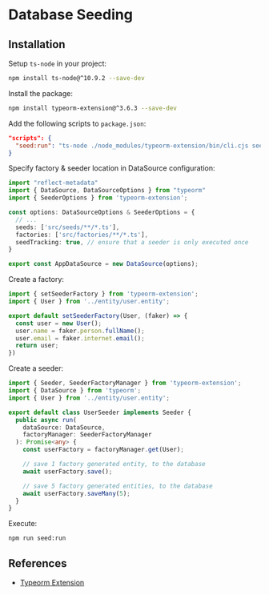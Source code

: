 # Database Seeding

## Installation

Setup `ts-node` in your project:
```sh npm2yarn
npm install ts-node@^10.9.2 --save-dev
```

Install the package:
```sh npm2yarn
npm install typeorm-extension@^3.6.3 --save-dev
```

Add the following scripts to `package.json`:
```json filename="package.json"
"scripts": {
  "seed:run": "ts-node ./node_modules/typeorm-extension/bin/cli.cjs seed:run",
}
```

Specify factory & seeder location in DataSource configuration:
```ts filename="data-source.ts"
import "reflect-metadata"
import { DataSource, DataSourceOptions } from "typeorm"
import { SeederOptions } from 'typeorm-extension';

const options: DataSourceOptions & SeederOptions = {
  // ...
  seeds: ['src/seeds/**/*.ts'],
  factories: ['src/factories/**/*.ts'],
  seedTracking: true, // ensure that a seeder is only executed once
}

export const AppDataSource = new DataSource(options);
```

Create a factory:
```ts filename="user.factory.ts"
import { setSeederFactory } from 'typeorm-extension';
import { User } from '../entity/user.entity';

export default setSeederFactory(User, (faker) => {
  const user = new User();
  user.name = faker.person.fullName();
  user.email = faker.internet.email();
  return user;
})
```

Create a seeder:
```ts filename="user.seeder.ts"
import { Seeder, SeederFactoryManager } from 'typeorm-extension';
import { DataSource } from 'typeorm';
import { User } from '../entity/user.entity';

export default class UserSeeder implements Seeder {
  public async run(
    dataSource: DataSource,
    factoryManager: SeederFactoryManager
  ): Promise<any> {
    const userFactory = factoryManager.get(User);

    // save 1 factory generated entity, to the database
    await userFactory.save();

    // save 5 factory generated entities, to the database
    await userFactory.saveMany(5);
  }
}
```


Execute:
```sh
npm run seed:run
```


## References

- [Typeorm Extension](https://www.npmjs.com/package/typeorm-extension)
